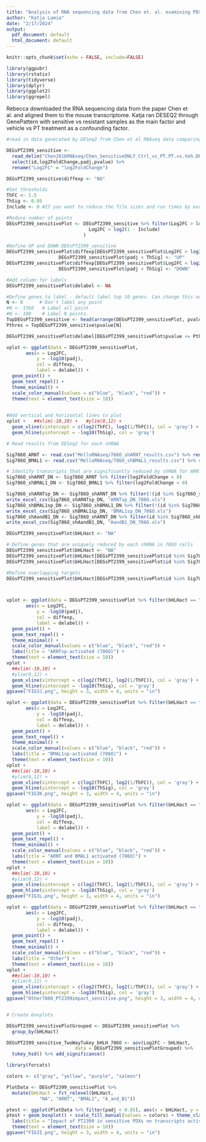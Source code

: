 ```yaml
---
title: "Analysis of RNA sequencing data from Chen et. al. examining PDXs that are sensitive or resistant to HIF2a antagonists"
author: "Katja Lamia"
date: "2/17/2024"
output:
  pdf_document: default
  html_document: default
---
```


```r
knitr::opts_chunk$set(echo = FALSE, include=FALSE)
```

```r
library(ggpubr)
library(rstatix)
library(tidyverse)
library(dplyr)
library(ggplot2)
library(ggrepel)

```

Rebecca downloaded the RNA sequencing data from the paper Chen et al. and aligned them to the mouse transcriptome. Katja ran DESEQ2 through GenePattern with sensitive vs resistant samples as the main factor and vehicle vs PT treatment as a confounding factor.

```r

#read in data generated by DESeq2 from Chen et al RNAseq data comparing vehicle vs PT2399 in sensitive PDXs

DEGsPT2399_sensitive <-
  read_delim("Chen2016RNAseq/Chen_SensitiveONLY_Ctrl_vs_PT.PT.vs.Veh.DESeq2_results_report.txt") %>% 
  select(id,log2FoldChange,padj,pvalue) %>%
  rename("Log2FC" = "log2FoldChange")

DEGsPT2399_sensitive$diffexp <- "NO"

#Set thresholds
ThFC <- 1.5
ThSig <- 0.05
Include <- 0 #If you want to reduce the file sizes and run times by excluding points with very little expression change between groups, can increase this number.

#Reduce number of points
DEGsPT2399_sensitivePlot <- DEGsPT2399_sensitive %>% filter(Log2FC > log2(1 + Include) | 
                              Log2FC < log2(1 - Include)
                            )

#Define UP and DOWN DEGsPT2399_sensitive
DEGsPT2399_sensitivePlot$diffexp[DEGsPT2399_sensitivePlot$Log2FC > log2(ThFC) & 
                   DEGsPT2399_sensitivePlot$padj < ThSig] <- "UP"
DEGsPT2399_sensitivePlot$diffexp[DEGsPT2399_sensitivePlot$Log2FC < log2(1/ThFC) & 
                   DEGsPT2399_sensitivePlot$padj < ThSig] <- "DOWN"

#Add column for labels
DEGsPT2399_sensitivePlot$delabel <- NA

#Define genes to label - default label top 10 genes. Can change this number if desired.
N <- 0      # Don't label any point
#N <- 1368   # Label all point
#N <- 100    # Label N points.
TopDEGsPT2399_sensitive <- head(arrange(DEGsPT2399_sensitivePlot, pvalue), N)
Pthres = TopDEGsPT2399_sensitive$pvalue[N]

DEGsPT2399_sensitivePlot$delabel[DEGsPT2399_sensitivePlot$pvalue <= Pthres] <- DEGsPT2399_sensitivePlot$id[DEGsPT2399_sensitivePlot$pvalue <= Pthres]

vplot <- ggplot(data = DEGsPT2399_sensitivePlot, 
       aes(x = Log2FC, 
           y = -log10(padj), 
           col = diffexp, 
           label = delabel)) + 
  geom_point() + 
  geom_text_repel() +
  theme_minimal() +
  scale_color_manual(values = c("blue", "black", "red")) +
  theme(text = element_text(size = 10))

 
#Add vertical and horizontal lines to plot
vplot +   ##xlim(-10,10) +   #ylim(0,12) +
  geom_vline(xintercept = c(log2(ThFC), log2(1/ThFC)), col = 'gray') +
  geom_hline(yintercept = -log10(ThSig), col = 'gray')

```


```r

# Read results from DESeq2 for each shRNA

Sig786O_ARNT <- read.csv("MelloRNAseq/786O_shARNT_results.csv") %>% rename(id = X)
Sig786O_BMAL1 <- read.csv("MelloRNAseq/786O_shBMAL1_results.csv") %>% rename(id = X)

# Identify transcripts that are significantly reduced by shRNA for ARNT and/or BMAL1
Sig786O_shARNT_DN <- Sig786O_ARNT %>% filter(log2FoldChange < 0)
Sig786O_shBMAL1_DN <- Sig786O_BMAL1 %>% filter(log2FoldChange < 0)

Sig786O_shARNTsp_DN <- Sig786O_shARNT_DN %>% filter(!(id %in% Sig786O_shBMAL1_DN$id))
write_excel_csv(Sig786O_shARNTsp_DN, "ARNTsp_DN_786O.xls")
Sig786O_shBMAL1sp_DN <- Sig786O_shBMAL1_DN %>% filter(!(id %in% Sig786O_shARNT_DN$id))
write_excel_csv(Sig786O_shBMAL1sp_DN, "BMAL1sp_DN_786O.xls")
Sig786O_shAandB1_DN <- Sig786O_shARNT_DN %>% filter(id %in% Sig786O_shBMAL1_DN$id)
write_excel_csv(Sig786O_shAandB1_DN, "AandB1_DN_786O.xls")


```


```r

DEGsPT2399_sensitivePlot$bHLHact <- "NA"

# Define genes that are uniquely reduced by each shRNA in 786O cells
DEGsPT2399_sensitivePlot$bHLHact <- "NA"
DEGsPT2399_sensitivePlot$bHLHact[DEGsPT2399_sensitivePlot$id %in% Sig786O_shARNTsp_DN$id] <- "ARNT"
DEGsPT2399_sensitivePlot$bHLHact[DEGsPT2399_sensitivePlot$id %in% Sig786O_shBMAL1sp_DN$id] <- "BMAL1"

#Define overlapping targets
DEGsPT2399_sensitivePlot$bHLHact[DEGsPT2399_sensitivePlot$id %in% Sig786O_shAandB1_DN$id] <- "A_and_B1"



vplot <- ggplot(data = DEGsPT2399_sensitivePlot %>% filter(bHLHact == "ARNT"), 
       aes(x = Log2FC, 
           y = -log10(padj), 
           col = diffexp, 
           label = delabel)) + 
  geom_point() + 
  geom_text_repel() +
  theme_minimal() +
  scale_color_manual(values = c("blue", "black", "red")) +
  labs(title = "ARNTsp-activated (786O)") +
  theme(text = element_text(size = 10))
vplot +   
  ##xlim(-10,10) +   
  #ylim(0,12) +
  geom_vline(xintercept = c(log2(ThFC), log2(1/ThFC)), col = 'gray') +
  geom_hline(yintercept = -log10(ThSig), col = 'gray')
ggsave("FIG3J.png", height = 3, width = 4, units = "in")

vplot <- ggplot(data = DEGsPT2399_sensitivePlot %>% filter(bHLHact == "BMAL1"), 
       aes(x = Log2FC, 
           y = -log10(padj), 
           col = diffexp, 
           label = delabel)) + 
  geom_point() + 
  geom_text_repel() +
  theme_minimal() +
  scale_color_manual(values = c("blue", "black", "red")) +
  labs(title = "BMAL1sp-activated (786O)") +
  theme(text = element_text(size = 10))
vplot +
  ##xlim(-10,10) +
  #ylim(0,12) +
  geom_vline(xintercept = c(log2(ThFC), log2(1/ThFC)), col = 'gray') +
  geom_hline(yintercept = -log10(ThSig), col = 'gray')
ggsave("FIG3K.png", height = 3, width = 4, units = "in")

vplot <- ggplot(data = DEGsPT2399_sensitivePlot %>% filter(bHLHact == "A_and_B1"), 
       aes(x = Log2FC, 
           y = -log10(padj), 
           col = diffexp, 
           label = delabel)) + 
  geom_point() + 
  geom_text_repel() +
  theme_minimal() +
  scale_color_manual(values = c("blue", "black", "red")) +
  labs(title = "ARNT and BMAL1 activated (786O)") +
  theme(text = element_text(size = 10))
vplot +
  ##xlim(-10,10) +  
  #ylim(0,12) +
  geom_vline(xintercept = c(log2(ThFC), log2(1/ThFC)), col = 'gray') +
  geom_hline(yintercept = -log10(ThSig), col = 'gray')
ggsave("FIG3L.png", height = 3, width = 4, units = "in")

vplot <- ggplot(data = DEGsPT2399_sensitivePlot %>% filter(bHLHact == "NA"), 
       aes(x = Log2FC, 
           y = -log10(padj), 
           col = diffexp, 
           label = delabel)) + 
  geom_point() + 
  geom_text_repel() +
  theme_minimal() +
  scale_color_manual(values = c("blue", "black", "red")) +
  labs(title = "Other") +
  theme(text = element_text(size = 10))
vplot +
  ##xlim(-10,10) +  
  #ylim(0,12) +
  geom_vline(xintercept = c(log2(ThFC), log2(1/ThFC)), col = 'gray') +
  geom_hline(yintercept = -log10(ThSig), col = 'gray')
ggsave("Other786O_PT2399impact_sensitive.png", height = 3, width = 4, units = "in")


# Create boxplots

DEGsPT2399_sensitivePlotGrouped <- DEGsPT2399_sensitivePlot %>%
  group_by(bHLHact)

DEGsPT2399_sensitive_TwoWayTukey_bHLH_786O <- aov(Log2FC ~ bHLHact,
                         data = DEGsPT2399_sensitivePlotGrouped) %>%
  tukey_hsd() %>% add_significance()

library(forcats)

colors <- c("gray", "yellow", "purple", "salmon")

PlotData <- DEGsPT2399_sensitivePlot %>%
  mutate(bHLHact = fct_relevel(bHLHact, 
            "NA", "ARNT", "BMAL1", "A_and_B1"))

ptest <- ggplot(PlotData %>% filter(padj < 0.05), aes(x = bHLHact, y = Log2FC, fill = bHLHact))
ptest + geom_boxplot() + scale_fill_manual(values = colors) + theme_classic() +
  labs(title = "Impact of PT2399 in sensitive PDXs on transcripts activated by ARNT and/or BMAL1 (786O)") +
  theme(text = element_text(size = 10))
ggsave("FIG3I.png", height = 3, width = 4, units = "in")



```
